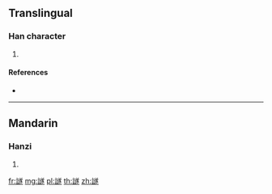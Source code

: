 {{character info/new}}
==Translingual==

===Han character===
{{Han char|rn=149|rad=言|as=13|sn=20|four=|canj=YRYTO}}

# {{defn|Han|sort=言13}}

====References====
* {{Han ref|kx=1182.240|dkj=36003|dj=1645.240|hdz=64025.070|uh=8B62|ud=35682}}

----

==Mandarin==

===Hanzi===
{{cmn-hanzi|pin=[[suì]] ([[sui4]])|wg=sui<sup>4</sup>}}

# {{defn|lang=cmn|sort=言13}}

[[fr:譢]]
[[mg:譢]]
[[pl:譢]]
[[th:譢]]
[[zh:譢]]